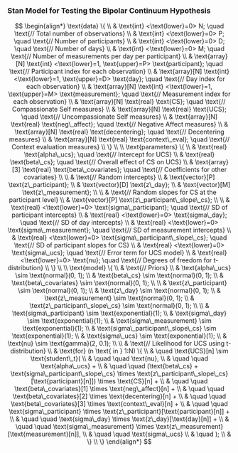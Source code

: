 
### Stan Model for Testing the Bipolar Continuum Hypothesis

$$
\begin{align*}
\text{data} \{ \\
& \text{int} <\text{lower}=0> N; \quad \text{// Total number of observations} \\
& \text{int} <\text{lower}=0> P; \quad \text{// Number of participants} \\
& \text{int} <\text{lower}=0> D; \quad \text{// Number of days} \\
& \text{int} <\text{lower}=0> M; \quad \text{// Number of measurements per day per participant} \\
& \text{array}[N] \text{int} <\text{lower}=1, \text{upper}=P> \text{participant}; \quad \text{// Participant index for each observation} \\
& \text{array}[N] \text{int} <\text{lower}=1, \text{upper}=D> \text{day}; \quad \text{// Day index for each observation} \\
& \text{array}[N] \text{int} <\text{lower}=1, \text{upper}=M> \text{measurement}; \quad \text{// Measurement index for each observation} \\
& \text{array}[N] \text{real} \text{CS}; \quad \text{// Compassionate Self measures} \\
& \text{array}[N] \text{real} \text{UCS}; \quad \text{// Uncompassionate Self measures} \\
& \text{array}[N] \text{real} \text{neg\_affect}; \quad \text{// Negative Affect measures} \\
& \text{array}[N] \text{real} \text{decentering}; \quad \text{// Decentering measures} \\
& \text{array}[N] \text{real} \text{context\_eval}; \quad \text{// Context evaluation measures} \\
\} \\
\\
\text{parameters} \{ \\
& \text{real} \text{alpha\_ucs}; \quad \text{// Intercept for UCS} \\
& \text{real} \text{beta\_cs}; \quad \text{// Overall effect of CS on UCS} \\
& \text{array}[3] \text{real} \text{beta\_covariates}; \quad \text{// Coefficients for other covariates} \\
\\
& \text{// Random intercepts} \\
& \text{vector}[P] \text{z\_participant}; \\
& \text{vector}[D] \text{z\_day}; \\
& \text{vector}[M] \text{z\_measurement}; \\
\\
& \text{// Random slopes for CS at the participant level} \\
& \text{vector}[P] \text{z\_participant\_slope\_cs}; \\
\\
& \text{real} <\text{lower}=0> \text{sigma\_participant}; \quad \text{// SD of participant intercepts} \\
& \text{real} <\text{lower}=0> \text{sigma\_day}; \quad \text{// SD of day intercepts} \\
& \text{real} <\text{lower}=0> \text{sigma\_measurement}; \quad \text{// SD of measurement intercepts} \\
& \text{real} <\text{lower}=0> \text{sigma\_participant\_slope\_cs}; \quad \text{// SD of participant slopes for CS} \\
& \text{real} <\text{lower}=0> \text{sigma\_ucs}; \quad \text{// Error term for UCS model} \\
& \text{real} <\text{lower}=0> \text{nu}; \quad \text{// Degrees of freedom for t-distribution} \\
\} \\
\\
\text{model} \{ \\
& \text{// Priors} \\
& \text{alpha\_ucs} \sim \text{normal}(0, 1); \\
& \text{beta\_cs} \sim \text{normal}(0, 1); \\
& \text{beta\_covariates} \sim \text{normal}(0, 1); \\
\\
& \text{z\_participant} \sim \text{normal}(0, 1); \\
& \text{z\_day} \sim \text{normal}(0, 1); \\
& \text{z\_measurement} \sim \text{normal}(0, 1); \\
& \text{z\_participant\_slope\_cs} \sim \text{normal}(0, 1); \\
\\
& \text{sigma\_participant} \sim \text{exponential}(1); \\
& \text{sigma\_day} \sim \text{exponential}(1); \\
& \text{sigma\_measurement} \sim \text{exponential}(1); \\
& \text{sigma\_participant\_slope\_cs} \sim \text{exponential}(1); \\
& \text{sigma\_ucs} \sim \text{exponential}(1); \\
& \text{nu} \sim \text{gamma}(2, 0.1); \\
\\
& \text{// Likelihood for UCS using t-distribution} \\
& \text{for} (n \text{ in } 1:N) \{ \\
& \quad \text{UCS}[n] \sim \text{student\_t}( \\
& \quad \quad \text{nu}, \\
& \quad \quad \text{alpha\_ucs} + \\
& \quad \quad (\text{beta\_cs} + \text{sigma\_participant\_slope\_cs} \times \text{z\_participant\_slope\_cs}[\text{participant}[n]]) \times \text{CS}[n] + \\
& \quad \quad \text{beta\_covariates}[1] \times \text{neg\_affect}[n] + \\
& \quad \quad \text{beta\_covariates}[2] \times \text{decentering}[n] + \\
& \quad \quad \text{beta\_covariates}[3] \times \text{context\_eval}[n] + \\
& \quad \quad \text{sigma\_participant} \times \text{z\_participant}[\text{participant}[n]] + \\
& \quad \quad \text{sigma\_day} \times \text{z\_day}[\text{day}[n]] + \\
& \quad \quad \text{sigma\_measurement} \times \text{z\_measurement}[\text{measurement}[n]], \\
& \quad \quad \text{sigma\_ucs} \\
& \quad ); \\
& \} \\
\}
\end{align*}
$$


